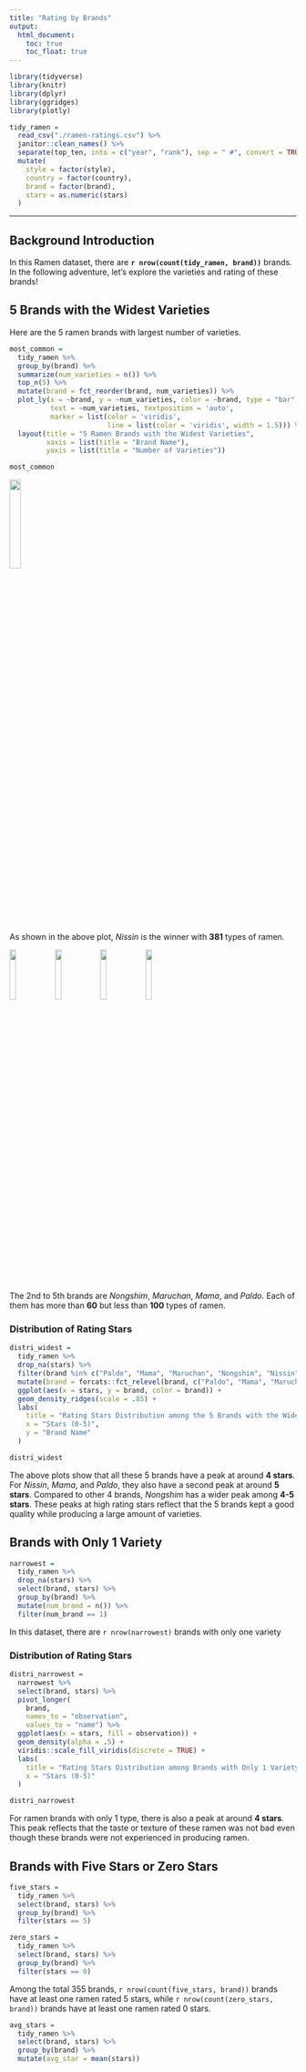 ```yaml
---
title: "Rating by Brands"
output: 
  html_document:
    toc: true
    toc_float: true
---
```


```r
library(tidyverse)
library(knitr)
library(dplyr)
library(ggridges)
library(plotly)
```


```r
tidy_ramen = 
  read_csv("./ramen-ratings.csv") %>% 
  janitor::clean_names() %>% 
  separate(top_ten, into = c("year", "rank"), sep = " #", convert = TRUE) %>% 
  mutate(
    style = factor(style),
    country = factor(country),
    brand = factor(brand),
    stars = as.numeric(stars)
  )
```

---
## Background Introduction 
In this Ramen dataset, there are **`r nrow(count(tidy_ramen, brand))`** brands. In the following adventure, let's explore the varieties and rating of these brands!



## 5 Brands with the Widest Varieties

Here are the 5 ramen brands with largest number of varieties.
```r
most_common = 
  tidy_ramen %>%
  group_by(brand) %>%
  summarize(num_varieties = n()) %>%
  top_n(5) %>%
  mutate(brand = fct_reorder(brand, num_varieties)) %>%
  plot_ly(x = ~brand, y = ~num_varieties, color = ~brand, type = "bar", 
          text = ~num_varieties, textposition = 'auto', 
          marker = list(color = 'viridis', 
                        line = list(color = 'viridis', width = 1.5))) %>% 
  layout(title = "5 Ramen Brands with the Widest Varieties",
         xaxis = list(title = "Brand Name"),
         yaxis = list(title = "Number of Varieties")) 

most_common
```

<img src="pictures/nissin.jpg" style="width:20%">

As shown in the above plot, *Nissin* is the winner with **381** types of ramen.

 <img src="pictures/nongshim.jpg" style="width:15%"> <img src="pictures/maruchan.png" style="width:15%"> <img src="pictures/mama.jpg" style="width:15%"> <img src="pictures/paldo.png" style="width:15%">
 
The 2nd to 5th brands are *Nongshim*, *Maruchan*, *Mama*, and *Paldo*. Each of them has more than **60** but less than **100** types of ramen.

### Distribution of Rating Stars

```r
distri_widest = 
  tidy_ramen %>%
  drop_na(stars) %>%
  filter(brand %in% c("Paldo", "Mama", "Maruchan", "Nongshim", "Nissin")) %>%
  mutate(brand = forcats::fct_relevel(brand, c("Paldo", "Mama", "Maruchan", "Nongshim", "Nissin"))) %>% 
  ggplot(aes(x = stars, y = brand, color = brand)) +
  geom_density_ridges(scale = .85) +
  labs(
    title = "Rating Stars Distribution among the 5 Brands with the Widest Varieties",
    x = "Stars (0-5)",
    y = "Brand Name"
  )

distri_widest
```

The above plots show that all these 5 brands have a peak at around **4 stars**. For *Nissin*, *Mama*, and *Paldo*, they also have a second peak at around **5 stars**. Compared to other 4 brands, *Nongshim* has a wider peak among **4-5 stars**. These peaks at high rating stars reflect that the 5 brands kept a good quality while producing a large amount of varieties.

## Brands with Only 1 Variety

```r
narrowest = 
  tidy_ramen %>%
  drop_na(stars) %>%
  select(brand, stars) %>%
  group_by(brand) %>%
  mutate(num_brand = n()) %>%
  filter(num_brand == 1)
```

In this dataset, there are `r nrow(narrowest)` brands with only one variety 

### Distribution of Rating Stars

```r
distri_narrowest = 
  narrowest %>%
  select(brand, stars) %>%
  pivot_longer(
    brand,
    names_to = "observation", 
    values_to = "name") %>%
  ggplot(aes(x = stars, fill = observation)) +
  geom_density(alpha = .5) + 
  viridis::scale_fill_viridis(discrete = TRUE) +
  labs(
    title = "Rating Stars Distribution among Brands with Only 1 Variety",
    x = "Stars (0-5)"
  )

distri_narrowest
```

For ramen brands with only 1 type, there is also a peak at around **4 stars**. This peak reflects that the taste or texture of these ramen was not bad even though these brands were not experienced in producing ramen.

## Brands with Five Stars or Zero Stars

```r
five_stars =
  tidy_ramen %>%
  select(brand, stars) %>%
  group_by(brand) %>%
  filter(stars == 5)

zero_stars =
  tidy_ramen %>%
  select(brand, stars) %>%
  group_by(brand) %>%
  filter(stars == 0)
```

Among the total 355 brands, `r nrow(count(five_stars, brand)) ` brands have at least one ramen rated 5 stars, while `r nrow(count(zero_stars, brand)) ` brands have at least one ramen rated 0 stars.

```r
avg_stars = 
  tidy_ramen %>%
  select(brand, stars) %>%
  group_by(brand) %>%
  mutate(avg_star = mean(stars))
```